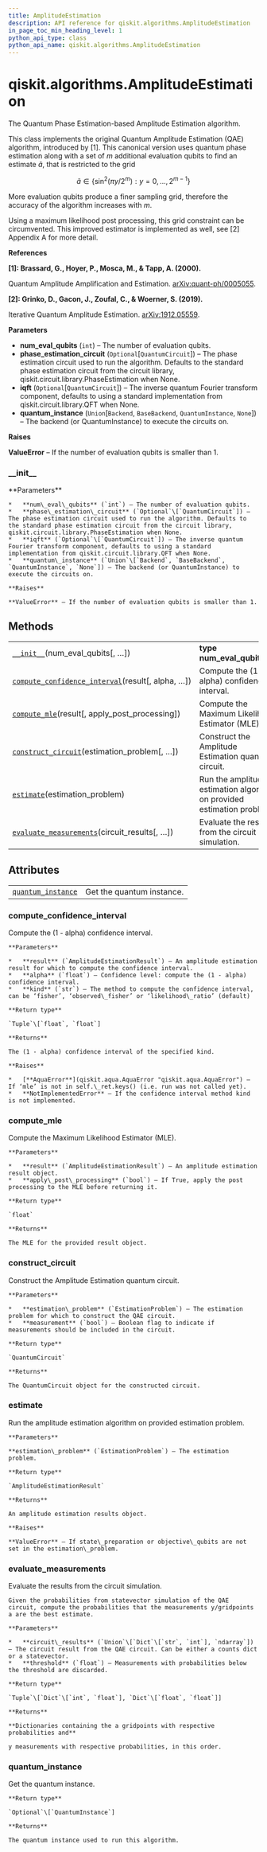 ```yaml
---
title: AmplitudeEstimation
description: API reference for qiskit.algorithms.AmplitudeEstimation
in_page_toc_min_heading_level: 1
python_api_type: class
python_api_name: qiskit.algorithms.AmplitudeEstimation
---
```


<span id="qiskit-algorithms-amplitudeestimation" />

# qiskit.algorithms.AmplitudeEstimation

<Class id="qiskit.algorithms.AmplitudeEstimation" isDedicatedPage={true} github="https://github.com/qiskit/qiskit/tree/stable/0.17/qiskit/algorithms/amplitude_estimators/ae.py" signature="AmplitudeEstimation(num_eval_qubits, phase_estimation_circuit=None, iqft=None, quantum_instance=None)" modifiers="class">
  The Quantum Phase Estimation-based Amplitude Estimation algorithm.

  This class implements the original Quantum Amplitude Estimation (QAE) algorithm, introduced by \[1]. This canonical version uses quantum phase estimation along with a set of $m$ additional evaluation qubits to find an estimate $\tilde{a}$, that is restricted to the grid

$$
\tilde{a} \in \{\sin^2(\pi  y / 2^m) : y = 0, ..., 2^{m-1}\}
$$

  More evaluation qubits produce a finer sampling grid, therefore the accuracy of the algorithm increases with $m$.

  Using a maximum likelihood post processing, this grid constraint can be circumvented. This improved estimator is implemented as well, see \[2] Appendix A for more detail.

  **References**

  **\[1]: Brassard, G., Hoyer, P., Mosca, M., & Tapp, A. (2000).**

  Quantum Amplitude Amplification and Estimation. [arXiv:quant-ph/0005055](http://arxiv.org/abs/quant-ph/0005055).

  **\[2]: Grinko, D., Gacon, J., Zoufal, C., & Woerner, S. (2019).**

  Iterative Quantum Amplitude Estimation. [arXiv:1912.05559](https://arxiv.org/abs/1912.05559).

  **Parameters**

  *   **num\_eval\_qubits** (`int`) – The number of evaluation qubits.
  *   **phase\_estimation\_circuit** (`Optional`\[`QuantumCircuit`]) – The phase estimation circuit used to run the algorithm. Defaults to the standard phase estimation circuit from the circuit library, qiskit.circuit.library.PhaseEstimation when None.
  *   **iqft** (`Optional`\[`QuantumCircuit`]) – The inverse quantum Fourier transform component, defaults to using a standard implementation from qiskit.circuit.library.QFT when None.
  *   **quantum\_instance** (`Union`\[`Backend`, `BaseBackend`, `QuantumInstance`, `None`]) – The backend (or QuantumInstance) to execute the circuits on.

  **Raises**

  **ValueError** – If the number of evaluation qubits is smaller than 1.

  ### \_\_init\_\_

  <Function id="qiskit.algorithms.AmplitudeEstimation.__init__" signature="__init__(num_eval_qubits, phase_estimation_circuit=None, iqft=None, quantum_instance=None)">
    **Parameters**

    *   **num\_eval\_qubits** (`int`) – The number of evaluation qubits.
    *   **phase\_estimation\_circuit** (`Optional`\[`QuantumCircuit`]) – The phase estimation circuit used to run the algorithm. Defaults to the standard phase estimation circuit from the circuit library, qiskit.circuit.library.PhaseEstimation when None.
    *   **iqft** (`Optional`\[`QuantumCircuit`]) – The inverse quantum Fourier transform component, defaults to using a standard implementation from qiskit.circuit.library.QFT when None.
    *   **quantum\_instance** (`Union`\[`Backend`, `BaseBackend`, `QuantumInstance`, `None`]) – The backend (or QuantumInstance) to execute the circuits on.

    **Raises**

    **ValueError** – If the number of evaluation qubits is smaller than 1.
  </Function>

  ## Methods

  |                                                                                                                                                                                              |                                                                        |
  | -------------------------------------------------------------------------------------------------------------------------------------------------------------------------------------------- | ---------------------------------------------------------------------- |
  | [`__init__`](#qiskit.algorithms.AmplitudeEstimation.__init__ "qiskit.algorithms.AmplitudeEstimation.__init__")(num\_eval\_qubits\[, …])                                                      | **type num\_eval\_qubits**`int`                                        |
  | [`compute_confidence_interval`](#qiskit.algorithms.AmplitudeEstimation.compute_confidence_interval "qiskit.algorithms.AmplitudeEstimation.compute_confidence_interval")(result\[, alpha, …]) | Compute the (1 - alpha) confidence interval.                           |
  | [`compute_mle`](#qiskit.algorithms.AmplitudeEstimation.compute_mle "qiskit.algorithms.AmplitudeEstimation.compute_mle")(result\[, apply\_post\_processing])                                  | Compute the Maximum Likelihood Estimator (MLE).                        |
  | [`construct_circuit`](#qiskit.algorithms.AmplitudeEstimation.construct_circuit "qiskit.algorithms.AmplitudeEstimation.construct_circuit")(estimation\_problem\[, …])                         | Construct the Amplitude Estimation quantum circuit.                    |
  | [`estimate`](#qiskit.algorithms.AmplitudeEstimation.estimate "qiskit.algorithms.AmplitudeEstimation.estimate")(estimation\_problem)                                                          | Run the amplitude estimation algorithm on provided estimation problem. |
  | [`evaluate_measurements`](#qiskit.algorithms.AmplitudeEstimation.evaluate_measurements "qiskit.algorithms.AmplitudeEstimation.evaluate_measurements")(circuit\_results\[, …])                | Evaluate the results from the circuit simulation.                      |

  ## Attributes

  |                                                                                                                                        |                           |
  | -------------------------------------------------------------------------------------------------------------------------------------- | ------------------------- |
  | [`quantum_instance`](#qiskit.algorithms.AmplitudeEstimation.quantum_instance "qiskit.algorithms.AmplitudeEstimation.quantum_instance") | Get the quantum instance. |

  ### compute\_confidence\_interval

  <Function id="qiskit.algorithms.AmplitudeEstimation.compute_confidence_interval" signature="compute_confidence_interval(result, alpha=0.05, kind='likelihood_ratio')" modifiers="static">
    Compute the (1 - alpha) confidence interval.

    **Parameters**

    *   **result** (`AmplitudeEstimationResult`) – An amplitude estimation result for which to compute the confidence interval.
    *   **alpha** (`float`) – Confidence level: compute the (1 - alpha) confidence interval.
    *   **kind** (`str`) – The method to compute the confidence interval, can be ‘fisher’, ‘observed\_fisher’ or ‘likelihood\_ratio’ (default)

    **Return type**

    `Tuple`\[`float`, `float`]

    **Returns**

    The (1 - alpha) confidence interval of the specified kind.

    **Raises**

    *   [**AquaError**](qiskit.aqua.AquaError "qiskit.aqua.AquaError") – If ‘mle’ is not in self.\_ret.keys() (i.e. run was not called yet).
    *   **NotImplementedError** – If the confidence interval method kind is not implemented.
  </Function>

  ### compute\_mle

  <Function id="qiskit.algorithms.AmplitudeEstimation.compute_mle" signature="compute_mle(result, apply_post_processing=False)" modifiers="static">
    Compute the Maximum Likelihood Estimator (MLE).

    **Parameters**

    *   **result** (`AmplitudeEstimationResult`) – An amplitude estimation result object.
    *   **apply\_post\_processing** (`bool`) – If True, apply the post processing to the MLE before returning it.

    **Return type**

    `float`

    **Returns**

    The MLE for the provided result object.
  </Function>

  ### construct\_circuit

  <Function id="qiskit.algorithms.AmplitudeEstimation.construct_circuit" signature="construct_circuit(estimation_problem, measurement=False)">
    Construct the Amplitude Estimation quantum circuit.

    **Parameters**

    *   **estimation\_problem** (`EstimationProblem`) – The estimation problem for which to construct the QAE circuit.
    *   **measurement** (`bool`) – Boolean flag to indicate if measurements should be included in the circuit.

    **Return type**

    `QuantumCircuit`

    **Returns**

    The QuantumCircuit object for the constructed circuit.
  </Function>

  ### estimate

  <Function id="qiskit.algorithms.AmplitudeEstimation.estimate" signature="estimate(estimation_problem)">
    Run the amplitude estimation algorithm on provided estimation problem.

    **Parameters**

    **estimation\_problem** (`EstimationProblem`) – The estimation problem.

    **Return type**

    `AmplitudeEstimationResult`

    **Returns**

    An amplitude estimation results object.

    **Raises**

    **ValueError** – If state\_preparation or objective\_qubits are not set in the estimation\_problem.
  </Function>

  ### evaluate\_measurements

  <Function id="qiskit.algorithms.AmplitudeEstimation.evaluate_measurements" signature="evaluate_measurements(circuit_results, threshold=1e-06)">
    Evaluate the results from the circuit simulation.

    Given the probabilities from statevector simulation of the QAE circuit, compute the probabilities that the measurements y/gridpoints a are the best estimate.

    **Parameters**

    *   **circuit\_results** (`Union`\[`Dict`\[`str`, `int`], `ndarray`]) – The circuit result from the QAE circuit. Can be either a counts dict or a statevector.
    *   **threshold** (`float`) – Measurements with probabilities below the threshold are discarded.

    **Return type**

    `Tuple`\[`Dict`\[`int`, `float`], `Dict`\[`float`, `float`]]

    **Returns**

    **Dictionaries containing the a gridpoints with respective probabilities and**

    y measurements with respective probabilities, in this order.
  </Function>

  ### quantum\_instance

  <Attribute id="qiskit.algorithms.AmplitudeEstimation.quantum_instance">
    Get the quantum instance.

    **Return type**

    `Optional`\[`QuantumInstance`]

    **Returns**

    The quantum instance used to run this algorithm.
  </Attribute>
</Class>


